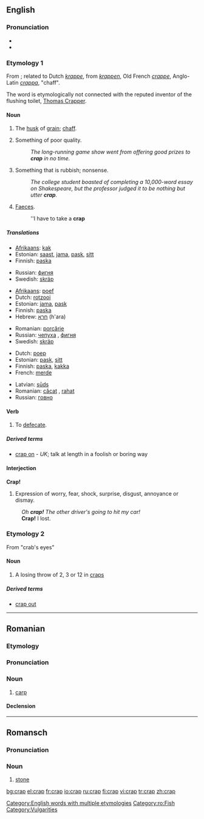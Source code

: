 ==English==

===Pronunciation===
*{{IPA|/kræp/}}
*{{rhymes|æp}}

===Etymology 1===
From {{ME.}}; related to Dutch ''[[krappe]]'', from ''[[krappen]]'', Old French ''[[crappe]]'', Anglo-Latin ''[[crappa]]'', "chaff".

The word is etymologically not connected with the reputed inventor of the flushing toilet, [[w:Thomas Crapper|Thomas Crapper]].

====Noun====
{{en-noun}}

# {{context|obsolete}} The [[husk]] of [[grain]]; [[chaff]].
# {{slang}} Something of poor quality.
#: ''The long-running game show went from offering good prizes to '''crap''' in no time.''
# {{slang|vulgar}} Something that is rubbish; nonsense.
#: ''The college student boasted of completing a 10,000-word essay on Shakespeare, but the professor judged it to be nothing but utter '''crap'''.''
# {{slang|vulgar}} [[faeces|Faeces]].
#:  ''I have to take a '''crap'''

=====Translations=====
{{trans-top|husk of grain}}
{{trans-mid}}
{{trans-bottom}}

{{trans-top|something of poor quality}}
*[[Afrikaans]]: [[kak]]
*Estonian: [[saast]], [[jama]], [[pask]], [[sitt]]
*Finnish: [[paska]]
{{trans-mid}}
*Russian: [[фигня]] {{f}}
*Swedish: [[skräp]] {{n}}
{{trans-bottom}}

{{trans-top|nonsense}}
*[[Afrikaans]]: [[poef]]
*Dutch: [[rotzooi]]
*Estonian: [[jama]], [[pask]]
*Finnish: [[paska]]
*Hebrew: [[חרא]] (h'ara)
{{trans-mid}}
*Romanian: [[porcărie]]
*Russian: [[чепуха]] {{f}}, [[фигня]] {{f}}
*Swedish: [[skräp]] {{n}}
{{trans-bottom}}

{{trans-top|excrement}}
*Dutch: [[poep]]
*Estonian: [[pask]], [[sitt]]
*Finnish: [[paska]], [[kakka]]
*French: [[merde]]
{{trans-mid}}
*Latvian: [[sūds]] {{m}}
*Romanian: [[căcat]] {{m}}, [[rahat]] {{m}}
*Russian: [[говно]]
{{trans-bottom}}

====Verb====
{{en-verb|crap|p|ing}}

# {{slang}} To [[defecate]].

=====Derived terms=====
* [[crap on]] - ''UK''; talk at length in a foolish or boring way

====Interjection====
'''Crap!'''

# {{slang}} Expression of worry, fear, shock, surprise, disgust, annoyance or dismay.
: ''Oh '''crap!''' The other driver's going to hit my car!''
: '''Crap!''' I lost.

===Etymology 2===
From "crab's eyes"

====Noun====
{{en-noun}}

# A losing throw of 2, 3 or 12 in [[craps]]

=====Derived terms=====
*[[crap out]]

[[Category:English words with multiple etymologies]]

----

==Romanian==

===Etymology===
{{Bg.|ro}} {{Cyrl|[[крап]]}}

===Pronunciation===
{{IPA|[krap]|lang=ro}}

===Noun===
{{ro-noun|gend=m|pl=crapi}}

# [[carp]]

====Declension====
{{ro-noun-m}}

[[Category:ro:Fish]]

----

==Romansch==

===Pronunciation===
{{IPA|[krap]|lang=rm}}

===Noun===
{{rm-noun|m}}

# [[stone]]

[[Category:Vulgarities]]

[[bg:crap]]
[[el:crap]]
[[fr:crap]]
[[io:crap]]
[[ru:crap]]
[[fi:crap]]
[[vi:crap]]
[[tr:crap]]
[[zh:crap]]
